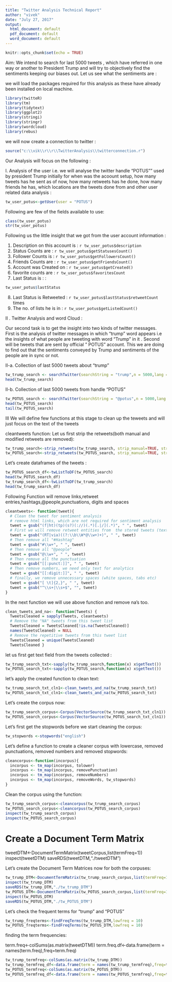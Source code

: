 ---
title: "Twitter Analysis Technical Report"
author: "vivek"
date: "July 27, 2017"
output:
  html_document: default
  pdf_document: default
  word_document: default
---

```{r setup, include=FALSE}
knitr::opts_chunk$set(echo = TRUE)
```

Aim: We intend to search for last 5000 tweets , which have referred in one way or another to President Trump and will try to objectively find the sentiments keeping our biases out. Let us see what the sentiments are :

we will load the packages required for this analysis as these have already been installed on local machine.

```{r load packages}
library(twitteR)
library(tm)
library(tidytext)
library(ggplot2)
library(stringi)
library(stringr)
library(wordcloud)
library(rebus)
```
we will now create a connection to twitter :
```{r connection to twitter}
source("c:\\vik\\r\\r\\TwitterAnalysis\\twitterconnection.r")

```

Our Analysis will focus on the following :

I. Analysis of the user i.e. we will analyse the twitter handle "POTUS"" used by president Trump initially for when was the acoount setup, how many tweets has he sent as of now, how many retweets has he done, how many friends he has, which locations are the tweets done from and other user related data analysis :

```{r}
tw_user_potus<-getUser(user = "POTUS")

```
 Following are few of the fields available to use:
 
```{r}
class(tw_user_potus)
str(tw_user_potus)

```

Following us the little insight that we got from the user account information :

1. Description on this account is : `r tw_user_potus$description `
2. Status Counts are : `r tw_user_potus$getStatusesCount()`
3. Follower Counts is : `r tw_user_potus$getFollowersCount()`
4. Friends Counts are : `r tw_user_potus$getFriendsCount()`
5. Account was Created on  : `r tw_user_potus$getCreated()`
6. favorite counts are  : `r tw_user_potus$favoritesCount`
7. Last Status is : : 
```{r last status}
tw_user_potus$lastStatus
```
8. Last Status is Retweeted : `r tw_user_potus$lastStatus$retweetCount` times
9. The no. of lists he is in : `r tw_user_potus$getListedCount()`

II . Twitter Analysis and word Cloud :

Our second task is to get the insight into two kinds of twitter messages. First is the analysis of twitter messages in which "trump" word appears i.e the insights of what people are tweeting with word "Trump" in it . Second will be tweets that are sent by official " POTUS" account. This we are doing to find out that the sentiments conveyed by Trump and sentiments of the people are in sync or not.

II-a. 
Collection of last 5000 tweets about "trump"
```{r trump search}
tw_trump_search <- searchTwitter(searchString = "trump",n = 5000,lang = "en")
head(tw_trump_search)
```

II-b. 
Collection of last 5000 tweets from handle "POTUS"
```{r potus search}
tw_POTUS_search <- searchTwitter(searchString = "@potus",n = 5000,lang = "en")
head(tw_POTUS_search)
tail(tw_POTUS_search)
```

III We will define few functions at this stage to clean up the teweets and will just focus on the text of the tweets

cleantweets function: 
Let us first strip the retweets(both manual and modified retweets are removed):


```{r}
tw_trump_search<-strip_retweets(tw_trump_search, strip_manual=TRUE, strip_mt=TRUE)
tw_POTUS_search<-strip_retweets(tw_POTUS_search, strip_manual=TRUE, strip_mt=TRUE)

```

Let's create dataframes of the tweets :

```{r}
tw_POTUS_search_df<-twListToDF(tw_POTUS_search)
head(tw_POTUS_search_df)
tw_trump_search_df<-twListToDF(tw_trump_search)
head(tw_trump_search_df)

```
Following Function will remove links,retweet entries,hashtags,@people,punctuations, digits and spaces

```{r clean function}
cleantweets<- function(tweet){
  # Clean the tweet for sentiment analysis
  # remove html links, which are not required for sentiment analysis
  tweet = gsub("(f|ht)(tp)(s?)(://)(.*)[.|/](.*)", " ", tweet)
  # First we will remove retweet entities from  the stored tweets (text)
  tweet = gsub("(RT|via)((?:\\b\\W*@\\w+)+)", " ", tweet)
  # Then remove all "#Hashtag"
  tweet = gsub("#\\w+", " ", tweet)
  # Then remove all "@people"
  tweet = gsub("@\\w+", " ", tweet)
  # Then remove all the punctuation
  tweet = gsub("[[:punct:]]", " ", tweet)
  # Then remove numbers, we need only text for analytics
  tweet = gsub("[[:digit:]]", " ", tweet)
  # finally, we remove unnecessary spaces (white spaces, tabs etc)
  tweet = gsub("[ \t]{2,}", " ", tweet)
  tweet = gsub("^\\s+|\\s+$", "", tweet)
}
```

In the next function we will use above function and remove na's too. 

```{r clean and na remove function}
clean_tweets_and_na<- function(Tweets) {
  TweetsCleaned = sapply(Tweets, cleantweets)
  # Remove the "NA" tweets from this tweet list
  TweetsCleaned = TweetsCleaned[!is.na(TweetsCleaned)]
  names(TweetsCleaned) = NULL
  # Remove the repetitive tweets from this tweet list
  TweetsCleaned = unique(TweetsCleaned)
  TweetsCleaned }
```



let us first get text field from the tweets collected :

```{r extract text}
tw_trump_search_txt<-sapply(tw_trump_search,function(x) x$getText())
tw_POTUS_search_txt<-sapply(tw_POTUS_search,function(x) x$getText())

```


let's apply the created function to clean text:
```{r}
tw_trump_search_txt_cln1<-clean_tweets_and_na(tw_trump_search_txt)
tw_POTUS_search_txt_cln1<-clean_tweets_and_na(tw_POTUS_search_txt)
```

Let's create the corpus now:

```{r}
tw_trump_search_corpus<-Corpus(VectorSource(tw_trump_search_txt_cln1))
tw_POTUS_search_corpus<-Corpus(VectorSource(tw_POTUS_search_txt_cln1))

```

Let's first get the stopwords before we start cleaning the corpus:
```{r}
tw_stopwords <-stopwords("english")

```

Let's define a function to create a cleaner corpus with lowercase, removed punctuations, removed numbers and removed stopwords:

```{r}
cleancorpus<-function(incorpus){
  incorpus <- tm_map(incorpus, tolower)
  incorpus <- tm_map(incorpus, removePunctuation)
  incorpus <- tm_map(incorpus, removeNumbers)
  incorpus <- tm_map(incorpus, removeWords, tw_stopwords)
}
```

Clean the corpus using the function:
```{r}
tw_trump_search_corpus<-cleancorpus(tw_trump_search_corpus)
tw_POTUS_search_corpus<-cleancorpus(tw_POTUS_search_corpus)
inspect(tw_trump_search_corpus)
inspect(tw_POTUS_search_corpus)
```

# Create a Document Term Matrix
tweetDTM<-DocumentTermMatrix(tweetCorpus,list(termFreq=1))
inspect(tweetDTM)
saveRDS(tweetDTM,"./tweetDTM")

Let's create the Document Term Matrices now for both the corpuses:
```{r}
tw_trump_DTM<-DocumentTermMatrix(tw_trump_search_corpus,list(termFreq=1))
inspect(tw_trump_DTM)
saveRDS(tw_trump_DTM,"./tw_trump_DTM")
tw_POTUS_DTM<-DocumentTermMatrix(tw_POTUS_search_corpus,list(termFreq=1))
inspect(tw_POTUS_DTM)
saveRDS(tw_POTUS_DTM,"./tw_POTUS_DTM")

```

Let's check the frequent terms for "trump" and "POTUS"

```{r}
tw_trump_freqterms<-findFreqTerms(tw_trump_DTM,lowfreq = 10)
tw_POTUS_freqterms<-findFreqTerms(tw_POTUS_DTM,lowfreq = 10)

```

finding the term frequencies:

term.freq<-colSums(as.matrix(tweetDTM))
term.freq.df<-data.frame(term = names(term.freq),freq=term.freq)

```{r}
tw_trump_termfreq<-colSums(as.matrix(tw_trump_DTM))
tw_trump_termfreq_df<-data.frame(term = names(tw_trump_termfreq),freq=tw_trump_termfreq)
tw_POTUS_termfreq<-colSums(as.matrix(tw_POTUS_DTM))
tw_POTUS_termfreq_df<-data.frame(term = names(tw_POTUS_termfreq),freq=tw_POTUS_termfreq)

```






